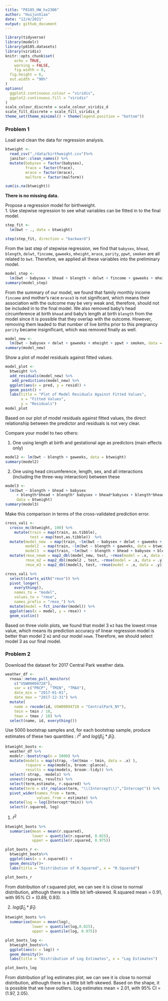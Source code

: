 ```yaml
---
title: "P8105_HW_hx2306"
author: "HuijunXiao"
date: "12/4/2021"
output: github_document
---
```


```r
library(tidyverse)
library(modelr)
library(p8105.datasets)
library(viridis)
knitr::opts_chunk$set(
	echo = TRUE,
	warning = FALSE,
	fig.width = 8, 
  fig.height = 6,
  out.width = "90%"
)
options(
  ggplot2.continuous.colour = "viridis",
  ggplot2.continuous.fill = "viridis"
)
scale_colour_discrete = scale_colour_viridis_d
scale_fill_discrete = scale_fill_viridis_d
theme_set(theme_minimal() + theme(legend.position = "bottom"))  
```
        
### Problem 1   
    
Load and clean the data for regression analysis.   
     
```r
btweight <-
  read_csv("./data/birthweight.csv")%>%
  janitor::clean_names() %>%
  mutate(babysex = factor(babysex),
         frace = factor(frace),
         mrace = factor(mrace),
         malform = factor(malform)) 

sum(is.na(btweight))
```
**There is no missing data.**    
     
Propose a regression model for birthweight.   
1. Use stepwise regression to see what variables can be fitted in to the final model.         
```r
step_fit <-
  lm(bwt ~ ., data = btweight)

step(step_fit, direction = "backward")
```
       
From the last step of stepwise regression, we find that `babysex`, `bhead`, `blength`, `delwt`, `fincome`, `gaweeks`,  `mheight`, `mrace`, `parity`, `ppwt`, `smoken` are all related to `bwt`. Therefore, we applied all these variables into the preliminary model. 
        
```r
model_step <- 
  lm(bwt ~ babysex + bhead + blength + delwt + fincome + gaweeks + mheight + mrace + parity + ppwt + smoken, data = btweight)
summary(model_step)
```
      
From the summary of our model, we found that family monthly income `fincome` and mother’s race `mrace3` is not significant, which means their association with the outcome may be very weak and, therefore, should not be included in to the final model. We also removed baby’s head circumference at birth `bhead` and baby’s length at birth `blength` from the model since it is possible that they overlap with the outcome. However, removing them leaded to that number of live births prior to this pregnancy `parity` became insignificant, which was removed finally as well.     

```r
model_new <-
  lm(bwt ~ babysex + delwt + gaweeks + mheight + ppwt + smoken, data = btweight)
summary(model_new)
```
       
Show a plot of model residuals against fitted values.    
     
```r
model_plot <-
  btweight %>%
  add_residuals(model_new) %>%
   add_predictions(model_new) %>%
  ggplot(aes(x = pred, y = resid)) +
  geom_point() +
  labs(title = "Plot of Model Residuals Against Fitted Values", 
       x = "Fitted Values",
       y = "Residuals")
model_plot
```
        
Based on our plot of model residuals against fitted values, the direct relationship between the predictor and residuals is not very clear.     
       
Compare your model to two others:     
       
1. One using length at birth and gestational age as predictors (main effects only)     
      
```r
model2 <- lm(bwt ~ blength + gaweeks, data = btweight)
summary(model2)
```
     
2. One using head circumference, length, sex, and all interactions (including the three-way interaction) between these     
    
```r
model3 <-
  lm(bwt ~ blength + bhead + babysex 
     + blength*bhead + blength* babysex + bhead*babysex + blength*bhead*babysex, 
     data = btweight)
summary(model3)
```
      
Make this comparison in terms of the cross-validated prediction error.    
     
```r
cross_vali <- 
  crossv_mc(btweight, 100) %>% 
    mutate(train = map(train, as.tibble),
           test = map(test,as.tibble))  %>%
  mutate(model_new  = map(train, ~lm(bwt ~ babysex + delwt + gaweeks + mheight + ppwt + smoken, data = btweight)),
         model2  = map(train, ~lm(bwt ~ blength + gaweeks, data = btweight)),
         model3  = map(train, ~lm(bwt ~ blength + bhead + babysex + blength*bhead + blength* babysex + bhead*babysex + blength*bhead*babysex, data = btweight))) %>% 
  mutate(rmse_newm = map2_dbl(model_new, test, ~rmse(model = .x, data = .y)),
         rmse_m2 = map2_dbl(model2 , test, ~rmse(model = .x, data = .y)),
         rmse_m3 = map2_dbl(model3, test, ~rmse(model = .x, data = .y))) 

cross_vali %>% 
  select(starts_with("rmse")) %>% 
  pivot_longer(
    everything(),
    names_to = "model", 
    values_to = "rmse",
    names_prefix = "rmse_") %>% 
  mutate(model = fct_inorder(model)) %>% 
  ggplot(aes(x = model, y = rmse)) + 
  geom_violin()
```
      
Based on three violin plots, we found that model 3 `m3` has the lowest rmse value, which means its prediction accuracy of linear regression model is better than model 2 `m2` and our model `newm`. Therefore, we should select model 3 as our final model.    
    
### Problem 2   
       
Download the dataset for 2017 Central Park weather data.       
```r
weather_df <- 
  rnoaa::meteo_pull_monitors(
    c("USW00094728"),
    var = c("PRCP", "TMIN", "TMAX"), 
    date_min = "2017-01-01",
    date_max = "2017-12-31") %>%
  mutate(
    name = recode(id, USW00094728 = "CentralPark_NY"),
    tmin = tmin / 10,
    tmax = tmax / 10) %>%
  select(name, id, everything())
```
        
Use 5000 bootstrap samples and, for each bootstrap sample, produce estimates of these two quantities : $\hat r^2$ and $log(\hat \beta_0*\hat \beta_1)$.      
     
```r
btweight_boots <-
  weather_df %>% 
  modelr::bootstrap(n = 5000) %>% 
  mutate(models = map(strap, ~lm(tmax ~ tmin, data = .x) ),
         rsquare = map(models, broom::glance),
         results = map(models, broom::tidy)) %>% 
  select(-strap, -models) %>% 
  unnest(rsquare, results) %>% 
  select(term,estimate, r.squared) %>%
  mutate(term = str_replace(term, "\\(Intercept\\)","Intercept")) %>%
  pivot_wider(names_from = term,
              values_from = estimate) %>%
  mutate(log = log(Intercept*tmin)) %>%
  select(r.squared, log)  
```
       
1. $\hat r^2$    
      
```r
btweight_boots %>%
  summarise(mean = mean(r.squared),
            lower = quantile(r.squared, 0.025),
            upper = quantile(r.squared, 0.975)) 
``` 
     
```r
plot_boots_r <- 
  btweight_boots%>%
  ggplot(aes(x = r.squared)) +
  geom_density()+
  labs(title = "Distribution of R.Squared", x = "R.Squared")

plot_boots_r
```
      
From distribution of r.squared plot, we can see it is close to normal distribution, although there is a little bit left-skewed. R.squared mean = 0.91, with 95% CI = (0.89,	0.93).    	
     
2. $log(\hat \beta_0*\hat \beta_1)$  
       
```r
btweight_boots %>%
  summarise(mean = mean(log),
            lower = quantile(log,0.025),
            upper = quantile(log, 0.975)) 
```
      
```r
plot_boots_log <- 
  btweight_boots%>%
  ggplot(aes(x = log)) +
  geom_density()+
  labs(title = "Distribution of Log Estimates", x = "Log Estimates")

plot_boots_log
```
      
From distribution pf log estimates plot, we can see it is close to normal distribution, although there is a little bit left-skewed. Based on the shape, it is possible that we have outliers. Log estimates mean = 2.01, with 95% CI = (1.97,	2.05).    	      
     